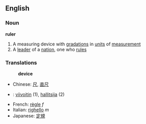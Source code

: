 ==English==
===Noun===
'''ruler'''

#A measuring device with [[gradation]]s in [[unit]]s of [[measurement]]
#A [[leader]] of a [[nation]], one who [[rule]]s

===Translations===
:'''device'''
*Chinese: [[尺]], [[直尺]]
*{{fi}}: [[viivoitin]] (1), [[hallitsija]] (2)
*French: [[règle]] ''f''
*Italian: [[righello]] ''m''
*Japanese: [[定規]]